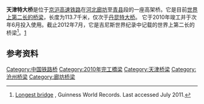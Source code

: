 {{Infobox bridge
|bridge_name      = 天津特大桥
|image            = 
|carries          = [[京沪高速铁路|京沪高速铁路]]
|crosses          = 
|locale           = {{CHN}}[[河北省|河北省]]、[[天津市|天津市]]
|maint            =
|designer         = 
|design           = 高架桥
|material         = 
|length           = 113.700 千米
|width            =
|height           =
|mainspan         = 
|spans            =
|pierswater       =
|load             =
|clearance        =
|below            =
|life             =
|builder          =
|begin            = 大约2006年
|complete         = 2010年
|open             = 2011年6月30日
|toll             =
|traffic          = 
| map_cue          = 
| map_image        =
| map_alt          = 
| map_text         = 
| map_width        = 300px
|coordinates      = {{coord|39.83744|N|116.33125|E|region:CN|display=inline,title}}
|extra            = [https://www.openstreetmap.org/relation/8765948]
}}
'''天津特大桥'''是位于[[京沪高速铁路|京沪高速铁路]]在[[河北|河北]][[廊坊|廊坊]]至[[青县|青县]]段的一座高架桥。它是目前[[世界大桥列表|世界上第二长的桥梁]]，长度为113.7千米，仅次于[[丹昆特大桥|丹昆特大桥]]。 它于2010年竣工并于次年6月投入使用。截止2012年7月，它是吉尼斯世界纪录中记载的世界上第二长的桥梁<ref>[http://www.guinnessworldrecords.com/world-records/1/longest-bridge Longest bridge] {{Wayback|url=http://www.guinnessworldrecords.com/world-records/1/longest-bridge |date=20131113010809 }}, Guinness World Records. Last accessed July 2011.</ref>。[https://www.openstreetmap.org/relation/8765948]{{Wayback|url=https://www.openstreetmap.org/relation/8765948 |date=20181002181009 }}
<!--Related bridges: Beijing Grand Bridge, Cangzhou–Dezhou Grand Bridge, Nanjing Qinhuai River Bridge, Zhenjiang Beijing-Hangzhou Canal Bridge-->

==参考资料==
{{Reflist}}

[[Category:中国铁路桥|Category:中国铁路桥]]
[[Category:2010年完工橋梁|Category:2010年完工橋梁]]
[[Category:天津桥梁|Category:天津桥梁]]
[[Category:沧州桥梁|Category:沧州桥梁]]
[[Category:廊坊桥梁|Category:廊坊桥梁]]